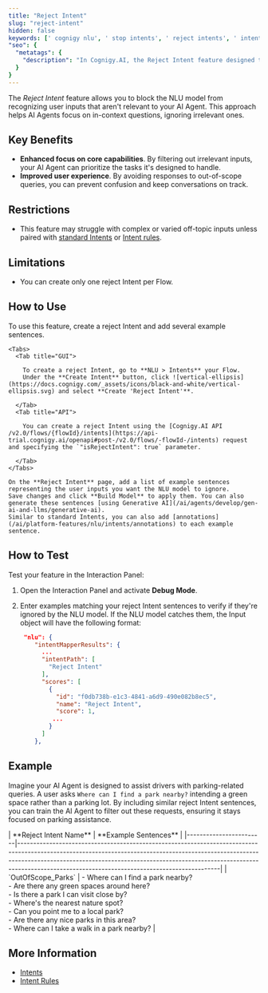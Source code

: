 ```yaml
---
title: "Reject Intent"
slug: "reject-intent"
hidden: false
keywords: [' cognigy nlu', ' stop intents', ' reject intents', ' intents']
"seo": {
  "metatags": {
    "description": "In Cognigy.AI, the Reject Intent feature designed to intentionally prevent the NLU model from recognizing certain user inputs that are outside the intended scope of the AI Agent."
  }
}
---
```


The *Reject Intent* feature allows you to block the NLU model from recognizing user inputs that aren't relevant to your AI Agent.
This approach helps AI Agents focus on in-context questions, ignoring irrelevant ones.

## Key Benefits

- **Enhanced focus on core capabilities**. By filtering out irrelevant inputs, your AI Agent can prioritize the tasks it's designed to handle.
- **Improved user experience**. By avoiding responses to out-of-scope queries, you can prevent confusion and keep conversations on track.

## Restrictions

- This feature may struggle with complex or varied off-topic inputs unless paired with [standard Intents](/ai/platform-features/nlu/intents/overview) or [Intent rules](/ai/platform-features/nlu/intents/rules).

## Limitations

- You can create only one reject Intent per Flow.

## How to Use

To use this feature, create a reject Intent and add several example sentences.

<AccordionGroup>
  <Accordion title="Create a Reject Intent">

    <Tabs>
      <Tab title="GUI">

        To create a reject Intent, go to **NLU > Intents** your Flow.
        Under the **Create Intent** button, click ![vertical-ellipsis](https://docs.cognigy.com/_assets/icons/black-and-white/vertical-ellipsis.svg) and select **Create 'Reject Intent'**. 
      
      </Tab>
      <Tab title="API">

        You can create a reject Intent using the [Cognigy.AI API /v2.0/flows/{flowId}/intents](https://api-trial.cognigy.ai/openapi#post-/v2.0/flows/-flowId-/intents) request and specifying the `"isRejectIntent": true` parameter.

      </Tab>
    </Tabs>
  </Accordion>
  <Accordion title="Add Example Sentences">

    On the **Reject Intent** page, add a list of example sentences representing the user inputs you want the NLU model to ignore.
    Save changes and click **Build Model** to apply them. You can also generate these sentences [using Generative AI](/ai/agents/develop/gen-ai-and-llms/generative-ai).
    Similar to standard Intents, you can also add [annotations](/ai/platform-features/nlu/intents/annotations) to each example sentence.

  </Accordion>
</AccordionGroup>

## How to Test

Test your feature in the Interaction Panel:

1. Open the Interaction Panel and activate **Debug Mode**. 
2. Enter examples matching your reject Intent sentences to verify if they're ignored by the NLU model. If the NLU model catches them, the Input object will have the following format:

    ```json
     "nlu": {
        "intentMapperResults": {
          ...
          "intentPath": [
            "Reject Intent"
          ],
          "scores": [
            {
              "id": "f0db738b-e1c3-4841-a6d9-490e082b8ec5",
              "name": "Reject Intent",
              "score": 1,
             ... 
            }
          ]
        },
    ```

## Example

Imagine your AI Agent is designed to assist drivers with parking-related queries.
A user asks `Where can I find a park nearby?` intending a green space rather than a parking lot.
By including similar reject Intent sentences, you can train the AI Agent to filter out these requests, ensuring it stays focused on parking assistance.

<Accordion title="More Reject Example Sentences">
  | **Reject Intent Name** | **Example Sentences**                                                                                                                                                                                                                                                                                   |
  |------------------------|---------------------------------------------------------------------------------------------------------------------------------------------------------------------------------------------------------------------------------------------------------------------------------------------------------|
  | `OutOfScope_Parks`     | - Where can I find a park nearby?<br/>- Are there any green spaces around here? <br/>- Is there a park I can visit close by? <br/>- Where's the nearest nature spot? <br/>- Can you point me to a local park? <br/>- Are there any nice parks in this area?  <br/>- Where can I take a walk in a park nearby? |
</Accordion>

## More Information

- [Intents](/ai/platform-features/nlu/intents/overview)
- [Intent Rules](/ai/platform-features/nlu/intents/rules)